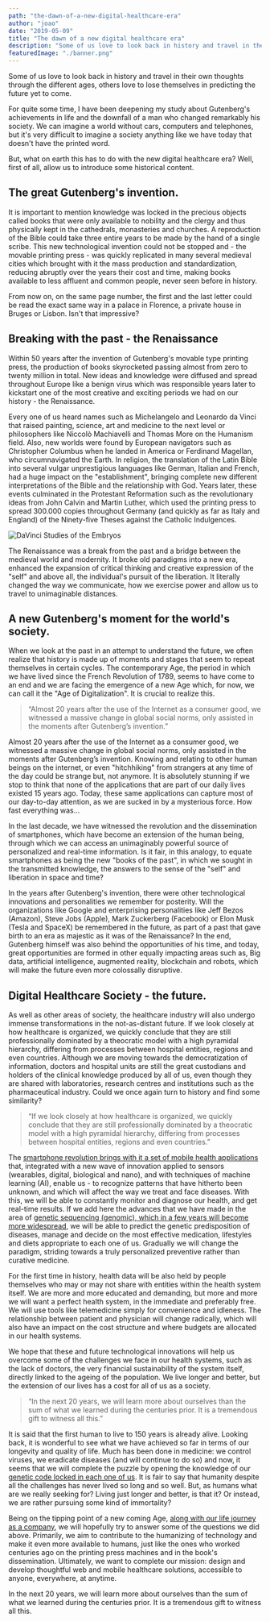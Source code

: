 ```yaml
---
path: "the-dawn-of-a-new-digital-healthcare-era"
author: "joao"
date: "2019-05-09"
title: "The dawn of a new digital healthcare era"
description: "Some of us love to look back in history and travel in their own thoughts through the different ages, others love to lose themselves in predicting the future yet to come."
featuredImage: "./banner.png"
---
```


Some of us love to look back in history and travel in their own thoughts through the different ages, others love to lose themselves in predicting the future yet to come.

For quite some time, I have been deepening my study about Gutenberg's achievements in life and the downfall of a man who changed remarkably his society. We can imagine a world without cars, computers and telephones, but it's very difficult to imagine a society anything like we have today that doesn't have the printed word.

But, what on earth this has to do with the new digital healthcare era? Well, first of all, allow us to introduce some historical content.

## The great Gutenberg's invention.

It is important to mention knowledge was locked in the precious objects called books that were only available to nobility and the clergy and thus physically kept in the cathedrals, monasteries and churches. A reproduction of the Bible could take three entire years to be made by the hand of a single scribe. This new technological invention could not be stopped and - the movable printing press - was quickly replicated in many several medieval cities which brought with it the mass production and standardization, reducing abruptly over the years their cost and time, making books available to less affluent and common people, never seen before in history.

From now on, on the same page number, the first and the last letter could be read the exact same way in a palace in Florence, a private house in Bruges or Lisbon. Isn't that impressive?

## Breaking with the past - the Renaissance

Within 50 years after the invention of Gutenberg's movable type printing press, the production of books skyrocketed passing almost from zero to twenty million in total. New ideas and knowledge were diffused and spread throughout Europe like a benign virus which was responsible years later to kickstart one of the most creative and exciting periods we had on our history - the Renaissance.

Every one of us heard names such as Michelangelo and Leonardo da Vinci that raised painting, science, art and medicine to the next level or philosophers like Niccolò Machiavelli and Thomas More on the Humanism field. Also, new worlds were found by European navigators such as Christopher Columbus when he landed in America or Ferdinand Magellan, who circumnavigated the Earth. In religion, the translation of the Latin Bible into several vulgar unprestigious languages like German, Italian and French, had a huge impact on the "establishment", bringing complete new different interpretations of the Bible and the relationship with God. Years later, these events culminated in the Protestant Reformation such as the revolutionary ideas from John Calvin and Martin Luther, which used the printing press to spread 300.000 copies throughout Germany (and quickly as far as Italy and England) of the Ninety-five Theses against the Catholic Indulgences.

![DaVinci Studies of the Embryos](davinci.jpg)

The Renaissance was a break from the past and a bridge between the medieval world and modernity. It broke old paradigms into a new era, enhanced the expansion of critical thinking and creative expression of the "self" and above all, the individual's pursuit of the liberation. It literally changed the way we communicate, how we exercise power and allow us to travel to unimaginable distances.

## A new Gutenberg's moment for the world's society.

When we look at the past in an attempt to understand the future, we often realize that history is made up of moments and stages that seem to repeat themselves in certain cycles. The contemporary Age, the period in which we have lived since the French Revolution of 1789, seems to have come to an end and we are facing the emergence of a new Age which, for now, we can call it the "Age of Digitalization". It is crucial to realize this.

> “Almost 20 years after the use of the Internet as a consumer good, we witnessed a massive change in global social norms, only assisted in the moments after Gutenberg’s invention.”

Almost 20 years after the use of the Internet as a consumer good, we witnessed a massive change in global social norms, only assisted in the moments after Gutenberg’s invention. Knowing and relating to other human beings on the internet, or even "hitchhiking" from strangers at any time of the day could be strange but, not anymore. It is absolutely stunning if we stop to think that none of the applications that are part of our daily lives existed 15 years ago. Today, these same applications can capture most of our day-to-day attention, as we are sucked in by a mysterious force. How fast everything was…

In the last decade, we have witnessed the revolution and the dissemination of smartphones, which have become an extension of the human being, through which we can access an unimaginably powerful source of personalized and real-time information. Is it fair, in this analogy, to equate smartphones as being the new "books of the past", in which we sought in the transmitted knowledge, the answers to the sense of the "self" and liberation in space and time?

In the years after Gutenberg's invention, there were other technological innovations and personalities we remember for posterity. Will the organizations like Google and enterprising personalities like Jeff Bezos (Amazon), Steve Jobs (Apple), Mark Zuckerberg (Facebook) or Elon Musk (Tesla and SpaceX) be remembered in the future, as part of a past that gave birth to an era as majestic as it was of the Renaissance? In the end, Gutenberg himself was also behind the opportunities of his time, and today, great opportunities are formed in other equally impacting areas such as, Big data, artificial intelligence, augmented reality, blockchain and robots, which will make the future even more colossally disruptive.

## Digital Healthcare Society - the future.

As well as other areas of society, the healthcare industry will also undergo immense transformations in the not-as-distant future. If we look closely at how healthcare is organized, we quickly conclude that they are still professionally dominated by a theocratic model with a high pyramidal hierarchy, differing from processes between hospital entities, regions and even countries. Although we are moving towards the democratization of information, doctors and hospital units are still the great custodians and holders of the clinical knowledge produced by all of us, even though they are shared with laboratories, research centres and institutions such as the pharmaceutical industry. Could we once again turn to history and find some similarity?

> “If we look closely at how healthcare is organized, we quickly conclude that they are still professionally dominated by a theocratic model with a high pyramidal hierarchy, differing from processes between hospital entities, regions and even countries.”

The [smartphone revolution brings with it a set of mobile health applications](https://www.iqvia.com/newsroom/2017/11/impact-of-digital-health-grows-as-innovation-evidence-and-adoption-of-mobile-health-apps-accelerate) that, integrated with a new wave of innovation applied to sensors (wearables, digital, biological and nano), and with techniques of machine learning (AI), enable us - to recognize patterns that have hitherto been unknown, and which will affect the way we treat and face diseases. With this, we will be able to constantly monitor and diagnose our health, and get real-time results. If we add here the advances that we have made in the area of ​​[genetic sequencing (genomic), which in a few years will become more widespread](https://www.veritasgenetics.com/next-genomics-revolution-era-social-genome), we will be able to predict the genetic predisposition of diseases, manage and decide on the most effective medication, lifestyles and diets appropriate to each one of us. Gradually we will change the paradigm, striding towards a truly personalized preventive rather than curative medicine.

For the first time in history, health data will be also held by people themselves who may or may not share with entities within the health system itself. We are more and more educated and demanding, but more and more we will want a perfect health system, in the immediate and preferably free. We will use tools like telemedicine simply for convenience and idleness. The relationship between patient and physician will change radically, which will also have an impact on the cost structure and where budgets are allocated in our health systems.

We hope that these and future technological innovations will help us overcome some of the challenges we face in our health systems, such as the lack of doctors, the very financial sustainability of the system itself, directly linked to the ageing of the population. We live longer and better, but the extension of our lives has a cost for all of us as a society.

> “In the next 20 years, we will learn more about ourselves than the sum of what we learned during the centuries prior. It is a tremendous gift to witness all this.”

It is said that the first human to live to 150 years is already alive. Looking back, it is wonderful to see what we have achieved so far in terms of our longevity and quality of life. Much has been done in medicine: we control viruses, we eradicate diseases (and will continue to do so) and now, it seems that we will complete the puzzle by opening the knowledge of our [genetic code locked in each one of us](https://medicalfuturist.com/the-genomic-data-challenges-of-the-future). It is fair to say that humanity despite all the challenges has never lived so long and so well. But, as humans what are we really seeking for? Living just longer and better, is that it? Or instead, we are rather pursuing some kind of immortality?

Being on the tipping point of a new coming Age, [along with our life journey as a company](auroradigital.co), we will hopefully try to answer some of the questions we did above. Primarily, we aim to contribute to the humanizing of technology and make it even more available to humans, just like the ones who worked centuries ago on the printing press machines and in the book's dissemination. Ultimately, we want to complete our mission: design and develop thoughtful web and mobile healthcare solutions, accessible to anyone, everywhere, at anytime.

In the next 20 years, we will learn more about ourselves than the sum of what we learned during the centuries prior. It is a tremendous gift to witness all this.
